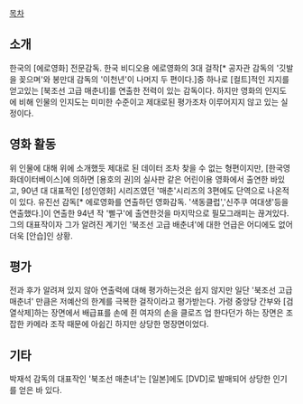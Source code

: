 [[목차]]

== 소개 ==
한국의 [에로영화] 전문감독. 한국 비디오용 에로영화의 3대 걸작[* 공자관 감독의 '깃발을 꽂으며'와 봉만대 감독의 '이천년'이 나머지 두 편이다.]중 하나로 [컬트]적인 지지를 얻고있는 [북조선 고급 매춘녀]를 연출한 전력이 있는 감독이다. 하지만 영화의 인지도에 비해 인물의 인지도는 미미한 수준이고 제대로된 평가조차 이루어지지 않고 있는 실정이다.
== 영화 활동 ==
위 인물에 대해 위에 소개했듯 제대로 된 데이터 조차 찾을 수 없는 형편이지만, [한국영화데이터베이스]에 의하면 [용호의 권]의 실사판 같은 어린이용 영화에서 출연한 바있고, 90년 대 대표적인 [성인영화] 시리즈였던 '매춘'시리즈의 3편에도 단역으로 나온적이 있다. 유진선 감독[* 에로영화를 연출하던 영화감독. '색동클럽','신주쿠 여대생'등을 연출했다.]이 연출한 94년 작 '삘구'에 출연한것을 마지막으로 필모그래피는 끊겨있다. 그의 대표작이자 그가 알려진 계기인 '북조선 고급 배춘녀'에 대한 언급은 어디에도 없어 더욱 [안습]인 상황.
== 평가 ==
전과 후가 알려져 있지 않아 연출력에 대해 평가하는것은 쉽지 않지만 일단 '북조선 고급 매춘녀' 만큼은 저예산의 한계를 극복한 걸작이라고 평가받는다. 가령 중앙당 간부와 [검열삭제]하는 장면에서 배급표를 손에 쥔 여자의 손을 클로즈 업 한다던가 하는 장면은 조잡한 카메라 조작 때문에 아쉽긴 하지만 상당한 명장면이었다.
== 기타 ==
박재석 감독의 대표작인 '북조선 매춘녀'는 [일본]에도 [DVD]로 발매되어 상당한 인기를 얻은 바 있다.
